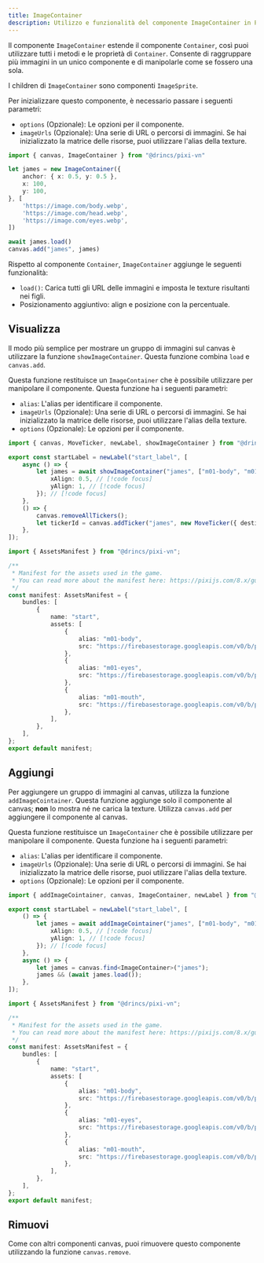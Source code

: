 ```yaml
---
title: ImageContainer
description: Utilizzo e funzionalità del componente ImageContainer in Pixi'VN per raggruppare e manipolare più immagini come un unico componente canvas.
---
```



Il componente `ImageContainer` estende il componente <DynamicLink href="/start/canvas-components#base-components">`Container`</DynamicLink>, così puoi utilizzare tutti i metodi e le proprietà di `Container`. Consente di raggruppare più immagini in un unico componente e di manipolarle come se fossero una sola.

I children di `ImageContainer` sono componenti <DynamicLink href="/start/canvas-images">`ImageSprite`</DynamicLink>.

Per inizializzare questo componente, è necessario passare i seguenti parametri:

- `options` (Opzionale): Le opzioni per il componente.
- `imageUrls` (Opzionale): Una serie di URL o percorsi di immagini. Se hai inizializzato la <DynamicLink href="/start/assets-management#initialize-the-asset-matrix-at-project-start">matrice delle risorse</DynamicLink>, puoi utilizzare l'alias della texture.

```ts
import { canvas, ImageContainer } from "@drincs/pixi-vn"

let james = new ImageContainer({
    anchor: { x: 0.5, y: 0.5 },
    x: 100,
    y: 100,
}, [
    'https://image.com/body.webp',
    'https://image.com/head.webp',
    'https://image.com/eyes.webp',
])

await james.load()
canvas.add("james", james)
```

Rispetto al componente `Container`, `ImageContainer` aggiunge le seguenti funzionalità:

- `load()`: Carica tutti gli URL delle immagini e imposta le texture risultanti nei figli.
- Posizionamento aggiuntivo: <DynamicLink href="/start/canvas-position">align e posizione con la percentuale</DynamicLink>.

## Visualizza

Il modo più semplice per mostrare un gruppo di immagini sul canvas è utilizzare la funzione `showImageContainer`. Questa funzione combina `load` e <DynamicLink href="/start/canvas-functions#add-a-canvas-component">`canvas.add`</DynamicLink>.

Questa funzione restituisce un `ImageContainer` che è possibile utilizzare per manipolare il componente. Questa funzione ha i seguenti parametri:

- `alias`: L'<DynamicLink href="/start/canvas-alias">alias</DynamicLink> per identificare il componente.
- `imageUrls` (Opzionale): Una serie di URL o percorsi di immagini. Se hai inizializzato la <DynamicLink href="/start/assets-management#initialize-the-asset-matrix-at-project-start">matrice delle risorse</DynamicLink>, puoi utilizzare l'alias della texture.
- `options` (Opzionale): Le opzioni per il componente.

```ts tab="labels/startLabel.ts"
import { canvas, MoveTicker, newLabel, showImageContainer } from "@drincs/pixi-vn";

export const startLabel = newLabel("start_label", [
    async () => {
        let james = await showImageContainer("james", ["m01-body", "m01-eyes", "m01-mouth"], { // [!code focus]
            xAlign: 0.5, // [!code focus]
            yAlign: 1, // [!code focus]
        }); // [!code focus]
    },
    () => {
        canvas.removeAllTickers();
        let tickerId = canvas.addTicker("james", new MoveTicker({ destination: { x: 0, y: 1, type: "align" } }));
    },
]);
```

```ts tab="assets/manifest.ts"
import { AssetsManifest } from "@drincs/pixi-vn";

/**
 * Manifest for the assets used in the game.
 * You can read more about the manifest here: https://pixijs.com/8.x/guides/components/assets#loading-multiple-assets
 */
const manifest: AssetsManifest = {
    bundles: [
        {
            name: "start",
            assets: [
                {
                    alias: "m01-body",
                    src: "https://firebasestorage.googleapis.com/v0/b/pixi-vn.appspot.com/o/public%2Fbreakdown%2Fm01%2Fm01-body.webp?alt=media",
                },
                {
                    alias: "m01-eyes",
                    src: "https://firebasestorage.googleapis.com/v0/b/pixi-vn.appspot.com/o/public%2Fbreakdown%2Fm01%2Fm01-eyes-smile.webp?alt=media",
                },
                {
                    alias: "m01-mouth",
                    src: "https://firebasestorage.googleapis.com/v0/b/pixi-vn.appspot.com/o/public%2Fbreakdown%2Fm01%2Fm01-mouth-smile00.webp?alt=media",
                },
            ],
        },
    ],
};
export default manifest;
```

<ShowImageContainerExample />

## Aggiungi

Per aggiungere un gruppo di immagini al canvas, utilizza la funzione `addImageCointainer`. Questa funzione aggiunge solo il componente al canvas; **non** lo mostra né ne carica la texture. Utilizza <DynamicLink href="/start/canvas-functions#add-a-canvas-component">`canvas.add`</DynamicLink> per aggiungere il componente al canvas.

Questa funzione restituisce un `ImageContainer` che è possibile utilizzare per manipolare il componente. Questa funzione ha i seguenti parametri:

- `alias`: L'<DynamicLink href="/start/canvas-alias">alias</DynamicLink> per identificare il componente.
- `imageUrls` (Opzionale): Una serie di URL o percorsi di immagini. Se hai inizializzato la <DynamicLink href="/start/assets-management#initialize-the-asset-matrix-at-project-start">matrice delle risorse</DynamicLink>, puoi utilizzare l'alias della texture.
- `options` (Opzionale): Le opzioni per il componente.

```ts tab="labels/startLabel.ts"
import { addImageCointainer, canvas, ImageContainer, newLabel } from "@drincs/pixi-vn";

export const startLabel = newLabel("start_label", [
    () => {
        let james = await addImageCointainer("james", ["m01-body", "m01-eyes", "m01-mouth"], { // [!code focus]
            xAlign: 0.5, // [!code focus]
            yAlign: 1, // [!code focus]
        }); // [!code focus]
    },
    async () => {
        let james = canvas.find<ImageContainer>("james");
        james && (await james.load());
    },
]);
```

```ts tab="assets/manifest.ts"
import { AssetsManifest } from "@drincs/pixi-vn";

/**
 * Manifest for the assets used in the game.
 * You can read more about the manifest here: https://pixijs.com/8.x/guides/components/assets#loading-multiple-assets
 */
const manifest: AssetsManifest = {
    bundles: [
        {
            name: "start",
            assets: [
                {
                    alias: "m01-body",
                    src: "https://firebasestorage.googleapis.com/v0/b/pixi-vn.appspot.com/o/public%2Fbreakdown%2Fm01%2Fm01-body.webp?alt=media",
                },
                {
                    alias: "m01-eyes",
                    src: "https://firebasestorage.googleapis.com/v0/b/pixi-vn.appspot.com/o/public%2Fbreakdown%2Fm01%2Fm01-eyes-smile.webp?alt=media",
                },
                {
                    alias: "m01-mouth",
                    src: "https://firebasestorage.googleapis.com/v0/b/pixi-vn.appspot.com/o/public%2Fbreakdown%2Fm01%2Fm01-mouth-smile00.webp?alt=media",
                },
            ],
        },
    ],
};
export default manifest;
```

<AddImageContainerExample />

## Rimuovi

Come con altri componenti canvas, puoi rimuovere questo componente utilizzando la funzione <DynamicLink href="/start/canvas-functions#remove-a-canvas-component">`canvas.remove`</DynamicLink>.
